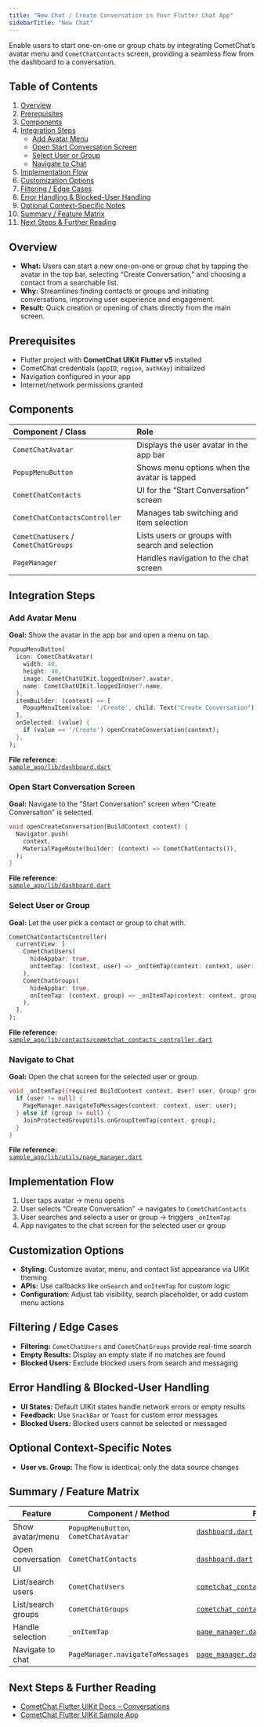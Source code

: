 ```yaml
---
title: "New Chat / Create Conversation in Your Flutter Chat App"
sidebarTitle: "New Chat"
---
```


Enable users to start one-on-one or group chats by integrating CometChat’s avatar menu and `CometChatContacts` screen, providing a seamless flow from the dashboard to a conversation.

## Table of Contents

1. [Overview](#overview)  
2. [Prerequisites](#prerequisites)  
3. [Components](#components)  
4. [Integration Steps](#integration-steps)  
   - [Add Avatar Menu](#add-avatar-menu)  
   - [Open Start Conversation Screen](#open-start-conversation-screen)  
   - [Select User or Group](#select-user-or-group)  
   - [Navigate to Chat](#navigate-to-chat)  
5. [Implementation Flow](#implementation-flow)  
6. [Customization Options](#customization-options)  
7. [Filtering / Edge Cases](#filtering--edge-cases)  
8. [Error Handling & Blocked-User Handling](#error-handling--blocked-user-handling)  
9. [Optional Context-Specific Notes](#optional-context-specific-notes)  
10. [Summary / Feature Matrix](#summary--feature-matrix)  
11. [Next Steps & Further Reading](#next-steps--further-reading)

## Overview

- **What:** Users can start a new one-on-one or group chat by tapping the avatar in the top bar, selecting “Create Conversation,” and choosing a contact from a searchable list.  
- **Why:** Streamlines finding contacts or groups and initiating conversations, improving user experience and engagement.  
- **Result:** Quick creation or opening of chats directly from the main screen.

## Prerequisites

- Flutter project with **CometChat UIKit Flutter v5** installed  
- CometChat credentials (`appID`, `region`, `authKey`) initialized  
- Navigation configured in your app  
- Internet/network permissions granted  

## Components

| Component / Class              | Role                                                          |
|:-------------------------------|:--------------------------------------------------------------|
| `CometChatAvatar`              | Displays the user avatar in the app bar                       |
| `PopupMenuButton`              | Shows menu options when the avatar is tapped                  |
| `CometChatContacts`            | UI for the “Start Conversation” screen                        |
| `CometChatContactsController`  | Manages tab switching and item selection                      |
| `CometChatUsers` / `CometChatGroups` | Lists users or groups with search and selection           |
| `PageManager`                  | Handles navigation to the chat screen                         |

## Integration Steps

### Add Avatar Menu

**Goal:** Show the avatar in the app bar and open a menu on tap.  
```dart
PopupMenuButton(
  icon: CometChatAvatar(
    width: 40,
    height: 40,
    image: CometChatUIKit.loggedInUser?.avatar,
    name: CometChatUIKit.loggedInUser?.name,
  ),
  itemBuilder: (context) => [
    PopupMenuItem(value: '/Create', child: Text("Create Conversation")),
  ],
  onSelected: (value) {
    if (value == '/Create') openCreateConversation(context);
  },
);
```

**File reference:**  
[`sample_app/lib/dashboard.dart`](https://github.com/cometchat/cometchat-uikit-flutter/blob/v5/sample_app/lib/dashboard.dart)

### Open Start Conversation Screen

**Goal:** Navigate to the “Start Conversation” screen when “Create Conversation” is selected.  
```dart
void openCreateConversation(BuildContext context) {
  Navigator.push(
    context,
    MaterialPageRoute(builder: (context) => CometChatContacts()),
  );
}
```

**File reference:**  
[`sample_app/lib/dashboard.dart`](https://github.com/cometchat/cometchat-uikit-flutter/blob/v5/sample_app/lib/dashboard.dart)

### Select User or Group

**Goal:** Let the user pick a contact or group to chat with.  
```dart
CometChatContactsController(
  currentView: [
    CometChatUsers(
      hideAppbar: true,
      onItemTap: (context, user) => _onItemTap(context: context, user: user),
    ),
    CometChatGroups(
      hideAppbar: true,
      onItemTap: (context, group) => _onItemTap(context: context, group: group),
    ),
  ],
);
```

**File reference:**  
[`sample_app/lib/contacts/cometchat_contacts_controller.dart`](https://github.com/cometchat/cometchat-uikit-flutter/blob/v5/sample_app/lib/contacts/cometchat_contacts_controller.dart)

### Navigate to Chat

**Goal:** Open the chat screen for the selected user or group.  
```dart
void _onItemTap({required BuildContext context, User? user, Group? group}) {
  if (user != null) {
    PageManager.navigateToMessages(context: context, user: user);
  } else if (group != null) {
    JoinProtectedGroupUtils.onGroupItemTap(context, group);
  }
}
```

**File reference:**  
[`sample_app/lib/utils/page_manager.dart`](https://github.com/cometchat/cometchat-uikit-flutter/blob/v5/sample_app/lib/utils/page_manager.dart)

## Implementation Flow

1. User taps avatar → menu opens  
2. User selects “Create Conversation” → navigates to `CometChatContacts`  
3. User searches and selects a user or group → triggers `_onItemTap`  
4. App navigates to the chat screen for the selected user or group

## Customization Options

- **Styling:** Customize avatar, menu, and contact list appearance via UIKit theming  
- **APIs:** Use callbacks like `onSearch` and `onItemTap` for custom logic  
- **Configuration:** Adjust tab visibility, search placeholder, or add custom menu actions

## Filtering / Edge Cases

- **Filtering:** `CometChatUsers` and `CometChatGroups` provide real-time search  
- **Empty Results:** Display an empty state if no matches are found  
- **Blocked Users:** Exclude blocked users from search and messaging

## Error Handling & Blocked-User Handling

- **UI States:** Default UIKit states handle network errors or empty results  
- **Feedback:** Use `SnackBar` or `Toast` for custom error messages  
- **Blocked Users:** Blocked users cannot be selected or messaged

## Optional Context-Specific Notes

- **User vs. Group:** The flow is identical; only the data source changes

## Summary / Feature Matrix

| Feature                | Component / Method                              | File(s)                                         |
|------------------------|-------------------------------------------------|-------------------------------------------------|
| Show avatar/menu       | `PopupMenuButton`, `CometChatAvatar`            | [`dashboard.dart`](https://github.com/cometchat/cometchat-uikit-flutter/blob/v5/sample_app/lib/dashboard.dart) |
| Open conversation UI   | `CometChatContacts`                             | [`dashboard.dart`](https://github.com/cometchat/cometchat-uikit-flutter/blob/v5/sample_app/lib/dashboard.dart) |
| List/search users      | `CometChatUsers`                                | [`cometchat_contacts_controller.dart`](https://github.com/cometchat/cometchat-uikit-flutter/blob/v5/sample_app/lib/contacts/cometchat_contacts_controller.dart) |
| List/search groups     | `CometChatGroups`                               | [`cometchat_contacts_controller.dart`](https://github.com/cometchat/cometchat-uikit-flutter/blob/v5/sample_app/lib/contacts/cometchat_contacts_controller.dart) |
| Handle selection       | `_onItemTap`                                    | [`page_manager.dart`](https://github.com/cometchat/cometchat-uikit-flutter/blob/v5/sample_app/lib/utils/page_manager.dart) |
| Navigate to chat       | `PageManager.navigateToMessages`                | [`page_manager.dart`](https://github.com/cometchat/cometchat-uikit-flutter/blob/v5/sample_app/lib/utils/page_manager.dart) |

## Next Steps & Further Reading

- [CometChat Flutter UIKit Docs – Conversations](https://prodocs.cometchat.com/docs/flutter-quickstart)  
- [CometChat Flutter UIKit Sample App](https://github.com/cometchat/cometchat-uikit-flutter/tree/v5/sample_app)  
